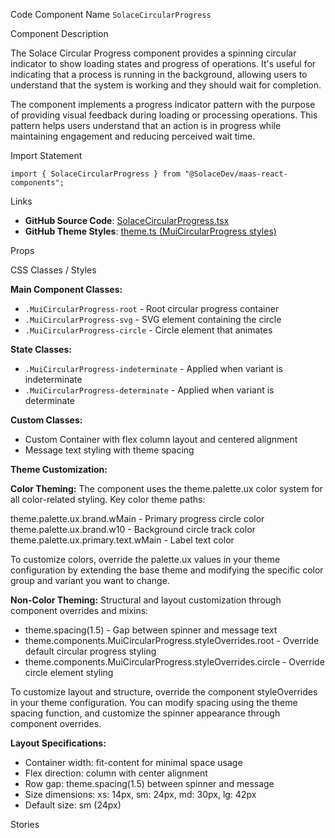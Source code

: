 
<Meta of={SolaceCircularProgressStories} />

<Title>Solace Circular Progress</Title>

<Description of={SolaceCircularProgressStories} />

<Subtitle>Code Component Name</Subtitle>
`SolaceCircularProgress`

<Subtitle>Component Description</Subtitle>

The Solace Circular Progress component provides a spinning circular indicator to show loading states and progress of operations. It's useful for indicating that a process is running in the background, allowing users to understand that the system is working and they should wait for completion.

The component implements a progress indicator pattern with the purpose of providing visual feedback during loading or processing operations. This pattern helps users understand that an action is in progress while maintaining engagement and reducing perceived wait time.

<Subtitle>Import Statement</Subtitle>

```tsx
import { SolaceCircularProgress } from "@SolaceDev/maas-react-components";
```

<Subtitle>Links</Subtitle>

- **GitHub Source Code**: [SolaceCircularProgress.tsx](https://github.com/SolaceDev/maas-react-components/blob/main/src/components/SolaceCircularProgress.tsx)
- **GitHub Theme Styles**: <a href="https://github.com/SolaceDev/maas-react-components/blob/main/src/resources/theme.ts#:~:text=MuiCircularProgress" target="_blank">theme.ts (MuiCircularProgress styles)</a>

<Subtitle>Props</Subtitle>

<ArgTypes of={SolaceCircularProgressStories} />

<Subtitle>CSS Classes / Styles</Subtitle>

**Main Component Classes:**

- `.MuiCircularProgress-root` - Root circular progress container
- `.MuiCircularProgress-svg` - SVG element containing the circle
- `.MuiCircularProgress-circle` - Circle element that animates

**State Classes:**

- `.MuiCircularProgress-indeterminate` - Applied when variant is indeterminate
- `.MuiCircularProgress-determinate` - Applied when variant is determinate

**Custom Classes:**

- Custom Container with flex column layout and centered alignment
- Message text styling with theme spacing

**Theme Customization:**

**Color Theming:**
The component uses the theme.palette.ux color system for all color-related styling. Key color theme paths:

<div style={{ display: "flex", alignItems: "center", margin: "8px 0" }}>
	<div
		style={{
			width: "16px",
			height: "16px",
			backgroundColor: "#00C895",
			border: "1px solid rgba(0,0,0,0.2)",
			borderRadius: "3px",
			marginRight: "8px"
		}}
	></div>
	<span>theme.palette.ux.brand.wMain - Primary progress circle color</span>
</div>
<div style={{ display: "flex", alignItems: "center", margin: "8px 0" }}>
	<div
		style={{
			width: "16px",
			height: "16px",
			backgroundColor: "#E8F5F2",
			border: "1px solid rgba(0,0,0,0.2)",
			borderRadius: "3px",
			marginRight: "8px"
		}}
	></div>
	<span>theme.palette.ux.brand.w10 - Background circle track color</span>
</div>
<div style={{ display: "flex", alignItems: "center", margin: "8px 0" }}>
	<div
		style={{
			width: "16px",
			height: "16px",
			backgroundColor: "#333333",
			border: "1px solid rgba(0,0,0,0.2)",
			borderRadius: "3px",
			marginRight: "8px"
		}}
	></div>
	<span>theme.palette.ux.primary.text.wMain - Label text color</span>
</div>

To customize colors, override the palette.ux values in your theme configuration by extending the base theme and modifying the specific color group and variant you want to change.

**Non-Color Theming:**
Structural and layout customization through component overrides and mixins:

- theme.spacing(1.5) - Gap between spinner and message text
- theme.components.MuiCircularProgress.styleOverrides.root - Override default circular progress styling
- theme.components.MuiCircularProgress.styleOverrides.circle - Override circle element styling

To customize layout and structure, override the component styleOverrides in your theme configuration. You can modify spacing using the theme spacing function, and customize the spinner appearance through component overrides.

**Layout Specifications:**

- Container width: fit-content for minimal space usage
- Flex direction: column with center alignment
- Row gap: theme.spacing(1.5) between spinner and message
- Size dimensions: xs: 14px, sm: 24px, md: 30px, lg: 42px
- Default size: sm (24px)

<Subtitle>Stories</Subtitle>

<CustomStories />
